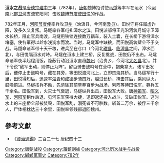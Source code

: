 '''洹水之战'''是[[唐德宗|唐德宗]][[建中|建中]]三年（782年），[[唐朝|唐朝]]魏博招讨使[[马燧|马燧]]等率军在洹水（今[[河南|河南]]北部[[卫河|卫河]]支流安阳河）击败[[魏博节度使|魏博节度使]][[田悦|田悦]]的作战。

782年正月，[[河阳节度使|河阳节度使]]率兵攻[[卫州|卫州]]（治汲县，今河南[[汲县|汲县]]）。田悦守将任履虚诈降，没多久又复叛。马燧率各军屯扎漳水之滨。田悦派部将王光沿河筑月城守卫漳水长桥，阻止官兵南渡。马燧用铁锁连接数万辆车，装入土囊，在长桥下游将漳水堵塞，使各军得以趁水浅淌水而渡。当时，马燧军中缺粮，而田悦高筑壁垒不予交战。马燧命诸军带十天干粮，进兵至在仓口（今河北[[磁县|磁县]]、[[临漳县|临漳县]]之间，漳水西北），与田悦隔洹水对峙。马燧在洹水上建三桥，反复挑战，田悦仍不出击。马燧命诸军夜半起程用饭，隐蔽行动沿洹水直趋[[魏州|魏州]]（治贵乡，今河北[[大名县|大名县]]北）。并下令说“敌军出动，则停止为阵”。留百骑击鼓鸣号在营中，抱柴拿火，诸军出发后，便停止击鼓鸣号，藏在其旁，等田悦渡河北上，立即焚烧其桥。当马燧军行十里，田悦得知后，迅速率[[淄青|淄青]]和[[成德|成德]]步骑四万，越过长桥，掩击其后，乘风纵火，鼓噪前进。马燧按兵不动，先清除其前草莽百步为战场，列阵等待田悦军，募兵五千余名。田悦军到，火灭士气衰退，马燧纵兵出击，田悦军大败。唐[[神策军|神策军]]、[[昭义军|昭义军]]、[[河阳节度使|河阳军]]稍作后退，见河东军获得大捷，迅即返还投入战斗，又破田悦军。这时水上的三座桥全部被焚毁，田悦军乱，溺死者不可胜数。斩首二万余，被俘三千余人，尸体相枕达三十余里，田悦率领残部退回魏州。

==參考文獻==
*《[[資治通鑑|資治通鑑]]》二百二十七 唐纪四十三

{{DEFAULTSORT:H}}
[[Category:唐朝战役|Category:唐朝战役]]
[[Category:藩鎮割據|Category:藩鎮割據]]
[[Category:河北历次战争与战役|Category:河北历次战争与战役]]
[[Category:邯郸军事史|Category:邯郸军事史]]
[[Category:782年|Category:782年]]